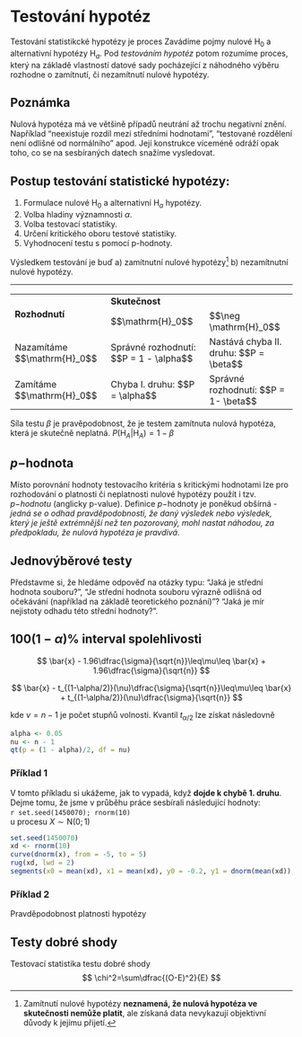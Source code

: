 # Testování hypotéz {#sec-testovani}

Testování statistikcké hypotézy je proces 
Zavádíme pojmy nulové $\mathrm{H}_0$ a alternativní hypotézy $\mathrm{H}_a$. 
Pod *testováním hypotéz* potom rozumíme proces, který na základě 
vlastností datové sady pocházející z náhodného výběru rozhodne o zamítnutí, 
či nezamítnutí nulové hypotézy.

::: callout-note
## Poznámka

Nulová hypotéza má ve většině případů neutrání až trochu negativní znění. 
Například "neexistuje rozdíl mezi středními hodnotami", "testované rozdělení 
není odlišné od normálního" apod. Její konstrukce víceméně odráží opak toho, 
co se na sesbíraných datech snažíme vysledovat.
:::

## Postup testování statistické hypotézy:

1.  Formulace nulové $\mathrm{H}_0$ a alternativní $\mathrm{H}_a$ hypotézy.\
2.  Volba hladiny významnosti $\alpha$.\
3.  Volba testovací statistiky.\
4.  Určení kritického oboru testové statistiky.
5.  Vyhodnocení testu s pomocí p-hodnoty.

Výsledkem testování je buď a) zamítnutní nulové hypotézy[^07_testovani-1] b) nezamítnutní nulové hypotézy.

[^07_testovani-1]: Zamítnutí nulové hypotézy **neznamená, že nulová hypotéza ve skutečnosti nemůže platit**, ale získaná data nevykazují objektivní důvody k jejímu přijetí.

```{=html}
<hr>
<table>
  <tr>
    <td rowspan="2"><b>Rozhodnutí</b></td><td colspan="2"><b>Skutečnost</b></td>
  </tr>
  <tr>
    <td>$$\mathrm{H}_0$$</td><td>$$\neg \mathrm{H}_0$$</td>
  </tr>
  <tr>
    <td>Nazamítáme $$\mathrm{H}_0$$</td><td>Správné rozhodnutí: $$P = 1 - \alpha$$</td><td>Nastává chyba II. druhu: $$P = \beta$$</td>
  </tr>
  <tr>
    <td>Zamítáme $$\mathrm{H}_0$$</td><td>Chyba I. druhu: $$P = \alpha$$</td><td>Správné rozhodnutí: $$P = 1- \beta$$</td>
  </tr>
</table>
```

Síla testu $\beta$ je pravěpodobnost, že je testem zamítnuta nulová hypotéza, která je skutečně neplatná. $P(\mathrm{H}_A|\mathrm{H}_A) = 1-\beta$

## $p-$hodnota

Místo porovnání hodnoty testovacího kritéria s kritickými hodnotami lze pro rozhodování o platnosti či neplatnosti nulové hypotézy použít i tzv. *$p-$hodnotu* (anglicky p-value). Definice $p-$hodnoty je poněkud obšírná - *jedná se o odhad pravděpodobnosti, že daný výsledek nebo výsledek, který je ještě extrémnější než ten pozorovaný, mohl nastat náhodou, za předpokladu, že nulová hypotéza je pravdivá*.

## Jednovýběrové testy

Představme si, že hledáme odpověď na otázky typu: "Jaká je střední hodnota souboru?", 
"Je střední hodnota souboru výrazně odlišná od očekávání (například na základě teoretického poznání)"?
"Jaká je mír nejistoty odhadu této střední hodnoty?".

## $100(1-\alpha)\%$ interval spolehlivosti

$$
\bar{x} - 1.96\dfrac{\sigma}{\sqrt{n}}\leq\mu\leq \bar{x} + 1.96\dfrac{\sigma}{\sqrt{n}}
$$

$$
\bar{x} - t_{(1-\alpha/2)}(\nu)\dfrac{\sigma}{\sqrt{n}}\leq\mu\leq \bar{x} + t_{(1-\alpha/2)}(\nu)\dfrac{\sigma}{\sqrt{n}}
$$

kde $\nu=n-1$ je počet stupňů volnosti. Kvantil $t_{\alpha/2}$ lze získat následovně
```r
alpha <- 0.05
nu <- n - 1
qt(p = (1 - alpha)/2, df = nu)
```

### Příklad 1
V tomto příkladu si ukážeme, jak to vypadá, když **dojde k chybě 1. druhu**.
Dejme tomu, že jsme v průběhu práce sesbírali následující hodnoty:\    
`r set.seed(1450070); rnorm(10)`\      
u procesu $X\sim\mathsf{N}(0; 1)$
```r
set.seed(1450070)
xd <- rnorm(10)
curve(dnorm(x), from = -5, to = 5)
rug(xd, lwd = 2)
segments(x0 = mean(xd), x1 = mean(xd), y0 = -0.2, y1 = dnorm(mean(xd)), lwd = 2, col = "orangered")
```

### Příklad 2


Pravděpodobnost platnosti hypotézy

## Testy dobré shody

Testovací statistika testu dobré shody
$$
\chi^2=\sum\dfrac{(O-E)^2}{E}
$$


<!-- ## SPEI -->

<!-- Načteme data -->

<!-- ```{r} -->
<!-- precip <- as.numeric(unlist((read.csv2("./data/CHMI_SRA/U2HRAD01_SRA_N.csv", skip = 30)["X0"]))) -->
<!-- ``` -->


<!-- # Výpočet statistických parametrů -->
<!-- ```{r} -->
<!-- mean_precip <- mean(precip)             # Průměr -->
<!-- sd_precip <- sd(precip)                 # Směrodatná odchylka -->
<!-- skewness_precip <- mean((precip - mean_precip)^3) / sd_precip^3  # Koeficient šikmosti -->
<!-- ``` -->

<!-- # Funkce pro CDF Pearsonova rozdělení III. typu -->
<!-- ```{r} -->
<!-- pearson_cdf <- function(x, mean, sd, skew) { -->
<!--   if (skew == 0) { -->
<!--     pnorm((x - mean) / sd) -->
<!--   } else { -->
<!--     alpha <- 4 / skew^2 -->
<!--     beta <- sqrt(sd^2 / alpha) -->
<!--     x_shifted <- x - (mean - alpha * beta) -->
<!--     pgamma(x_shifted / beta, shape = alpha) -->
<!--   } -->
<!-- } -->
<!-- ``` -->

<!-- # Výpočet CDF hodnot pro každou hodnotu srážek pomocí Pearsonova III rozdělení -->
<!-- ```{r} -->
<!-- cdf_values <- sapply(precip, pearson_cdf, mean = mean_precip, sd = sd_precip, skew = skewness_precip) -->
<!-- ``` -->

<!-- # Transformace CDF hodnot na standardní normální hodnoty (hodnoty SPI) -->
<!-- ```{r} -->
<!-- spi_values <- qnorm(cdf_values) -->
<!-- ``` -->

<!-- # Výsledek: hodnoty SPI -->
<!-- ```{r} -->
<!-- print(spi_values) -->
<!-- plot(table(cut(spi_values, breaks = c(-5:5)))) -->
<!-- ``` -->



<!-- ## Rekapitulace -->

<!-- ::: callout-tip -->
<!-- ## Úloha -->

<!--   1. a) Nalezněte 90% interval spolehlivosti pro roztpyl veličiny -->
<!--      b) Otestujte, zda veličiny generující sobory $x$ a $y$ mají shodný rozptyl. -->
<!--   2. Spočítejte, zda můžeme s pravděpodobností $90\:\%$ zamítnout hypotézu, že střední hodnota veličiny generující výběr `x <- c(0.77, 1.11, 1.14, 0.92, 0.49, 5.03, 1.35, 0.94, 0.33, 2.49)` je menší než 1.\ -->
<!--   3. Pro stejný výběr spočítejte, zda je možné na hladině významnosti $0.05$ zamítnout hypotézu, že střední hodnota veličiny generující výběr je rovna $1$. -->
<!-- ::: -->


